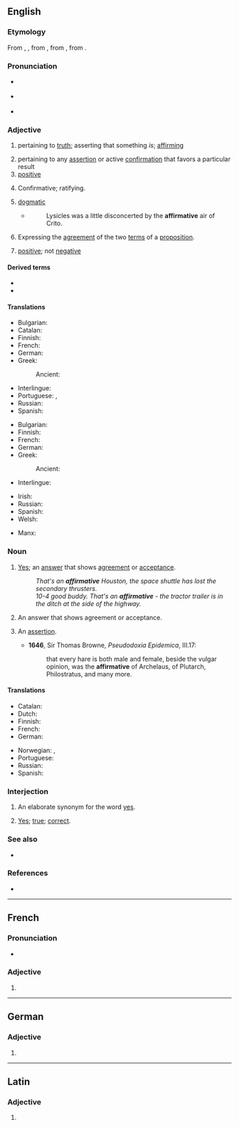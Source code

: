 ==English==

===Etymology===
{{PIE root|en|dʰer}}
From {{inh|en|enm|affirmative}}, {{m|enm|affirmatyve}}, from {{der|en|fro|affirmatif}}, from {{der|en|la|affirmativus}}, from {{m|la|affirmare|t=to assert}}.

===Pronunciation===
* {{a|RP}} {{IPA|en|/əˈfɜːmətɪv/}}
* {{a|US}} {{IPA|en|/əˈfɝmətɪv/}}
* {{audio|en|en-us-affirmative.ogg|Audio (US)}}

===Adjective===
{{en-adj}}

# pertaining to [[truth]]; asserting that something ''is''; [[affirm]]ing
#: {{ux|en|an '''affirmative''' answer}}
# pertaining to any [[assertion]] or active [[confirmation]] that favors a particular result
# [[positive]]
#: {{ux|en|an '''affirmative''' vote}}
# Confirmative; ratifying.
#: {{ux|en|an act '''affirmative''' of common law}}
# [[dogmatic]]
#* {{RQ:Berkeley Alciphron}}
#*: Lysicles was a little disconcerted by the '''affirmative''' air of Crito.
# {{lb|en|logic}} Expressing the [[agreement]] of the two [[term]]s of a [[proposition]].
# {{lb|en|algebra}} [[positive]]; not [[negative]]

====Derived terms====
* {{l|en|affirmative action}}
* {{l|en|affirmatively}}

====Translations====
{{trans-top|pertaining to truth}}
* Bulgarian: {{t+|bg|утвърдителен}}
* Catalan: {{t|ca|afirmatiu}}
* Finnish: {{t+|fi|myöntävä}}
* French: {{t+|fr|affirmatif}}
* German: {{t+|de|affirmativ}}
* Greek:
*: Ancient: {{t|grc|κατωμοτικός}}
{{trans-mid}}
* Interlingue: {{t|ie|afirmativ}}
* Portuguese: {{t+|pt|afirmativo}}, {{t+|pt|positivo}}
* Russian: {{t+|ru|утверди́тельный}}
* Spanish: {{t+|es|afirmativo}}
{{trans-bottom}}

{{trans-top|positive}}
* Bulgarian: {{t+|bg|положителен}}
* Finnish: {{t+|fi|puoltava}}
* French: {{t+|fr|affirmatif}}
* German: {{t+|de|affirmativ}}
* Greek:
*: Ancient: {{t|grc|θετικός}}
* Interlingue: {{t|ie|afirmativ}}
{{trans-mid}}
* Irish: {{t|ga|dearfach}}
* Russian: {{t+|ru|положи́тельный}}
* Spanish: {{t+|es|positivo}}
* Welsh: {{t+|cy|cadarnhaol}}
{{trans-bottom}}

{{checktrans-top}}
* Manx: {{t-check|gv|shickyragh}}
{{trans-mid}}
{{trans-bottom}}

===Noun===
{{en-noun}}

# [[yes|Yes]]; an [[answer]] that shows [[agreement]] or [[acceptance]].
#: ''That's an '''affirmative''' Houston, the space shuttle has lost the secondary thrusters.''
#: ''10-4 good buddy. That's an '''affirmative''' - the tractor trailer is in the ditch at the side of the highway.''
#: {{ant|en|negative}}
# {{lb|en|grammar}} An answer that shows agreement or acceptance.
# {{lb|en|obsolete}} An [[assertion]].
#* '''1646''', Sir Thomas Browne, ''Pseudodoxia Epidemica'', III.17:
#*: that every hare is both male and female, beside the vulgar opinion, was the '''affirmative''' of Archelaus, of Plutarch, Philostratus, and many more.

====Translations====
{{trans-top|answer that shows agreement or acceptance}}
* Catalan: {{t|ca|afirmativa|f}}
* Dutch: {{t|nl|bevestigende zin|m}}
* Finnish: {{t|fi|myöntölause}}
* French: {{t-check|fr|phrase affirmative|f}}
* German: {{t-check|de|affirmativer Satz|m}}
{{trans-mid}}
* Norwegian: {{t|no|bekreftes}}, {{t|no|tiltredes}} {{q|archaic}}
* Portuguese: {{t|pt|afirmativa|f}}
* Russian: {{t+|ru|утверди́тельный}}
* Spanish: {{t+|es|afirmativa|f}}
{{trans-bottom}}

===Interjection===
{{en-interj}}

# An elaborate synonym for the word [[yes]].
# {{lb|en|military|especially radio communications}} [[yes|Yes]]; [[true]]; [[correct]].

===See also===
* {{l|en|affirmative sentence}}

===References===
* {{R:OneLook}}

----

==French==

===Pronunciation===
* {{fr-IPA}}

===Adjective===
{{head|fr|adjective form}}

# {{feminine singular of|fr|affirmatif}}

----

==German==

===Adjective===
{{head|de|adjective form}}

# {{de-adj form of|affirmativ}}

----

==Latin==

===Adjective===
{{la-adj-form|affirmātīve}}

# {{inflection of|la|affirmātīvus||voc|m|s}}